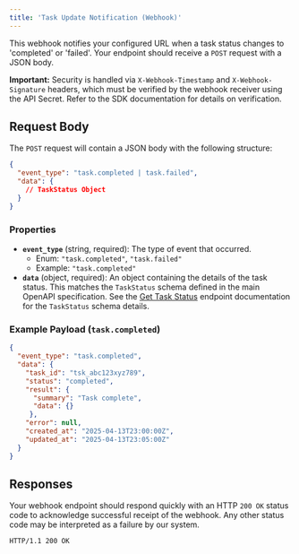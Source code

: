 ```yaml
---
title: 'Task Update Notification (Webhook)'
---
```



This webhook notifies your configured URL when a task status changes to 'completed' or 'failed'. Your endpoint should receive a `POST` request with a JSON body.

**Important:** Security is handled via `X-Webhook-Timestamp` and `X-Webhook-Signature` headers, which must be verified by the webhook receiver using the API Secret. Refer to the SDK documentation for details on verification.

## Request Body

The `POST` request will contain a JSON body with the following structure:

```json
{
  "event_type": "task.completed | task.failed",
  "data": {
    // TaskStatus Object
  }
}
```

### Properties

*   **`event_type`** (string, required): The type of event that occurred.
    *   Enum: `"task.completed"`, `"task.failed"`
    *   Example: `"task.completed"`
*   **`data`** (object, required): An object containing the details of the task status. This matches the `TaskStatus` schema defined in the main OpenAPI specification. See the [Get Task Status](./get.mdx) endpoint documentation for the `TaskStatus` schema details.

### Example Payload (`task.completed`)

```json
{
  "event_type": "task.completed",
  "data": {
    "task_id": "tsk_abc123xyz789",
    "status": "completed",
    "result": {
      "summary": "Task complete",
      "data": {}
     },
    "error": null,
    "created_at": "2025-04-13T23:00:00Z",
    "updated_at": "2025-04-13T23:05:00Z"
  }
}
```

## Responses

Your webhook endpoint should respond quickly with an HTTP `200 OK` status code to acknowledge successful receipt of the webhook. Any other status code may be interpreted as a failure by our system.

```
HTTP/1.1 200 OK
